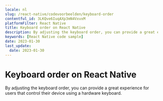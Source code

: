 ```yaml
---
locale: nl
slug: /react-native/codevoorbeelden/keyboard-order
contentful_id: 3LKQve6IuqAXp3mN4VxvxM
platformFilter: React Native
title: Keyboard order on React Native
description: By adjusting the keyboard order, you can provide a great experience for users that control their device using a hardware keyboard.
keywords: [React Native code sample]
date: 2023-01-30
last_update:
  date: 2023-01-30
---
```


# Keyboard order on React Native

By adjusting the keyboard order, you can provide a great experience for users that control their device using a hardware keyboard.

<CodeSample id="keyboard-order" locale="nl" platform="react native"/>
